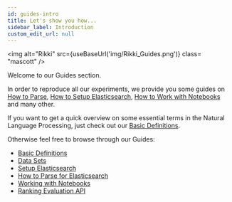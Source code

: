 ```yaml
---
id: guides-intro
title: Let's show you how...
sidebar_label: Introduction
custom_edit_url: null
---
```


<img
  alt="Rikki"
  src={useBaseUrl('img/Rikki_Guides.png')}
  class= "mascott"
/>

Welcome to our Guides section.

In order to reproduce all our experiments, we provide you some guides on [How to Parse](how-to-parse.mdx), [How to Setup Elasticsearch](elastic-setup.mdx), [How to Work with Notebooks](notebooks.mdx) and many other. 

If you want to get a quick overview on some essential terms in the Natural Language Processing, just check out our [Basic Definitions](basic-definitions.mdx).

Otherwise feel free to browse through our Guides:
* [Basic Definitions](./basic-definitions.mdx)
* [Data Sets](./data-comparison.mdx) 
* [Setup Elasticsearch](./elastic-setup.mdx)
* [How to Parse for Elasticsearch](./how-to-parse.mdx) 
* [Working with Notebooks](./notebooks.mdx)
* [Ranking Evaluation API](./ranking-api.mdx) 
